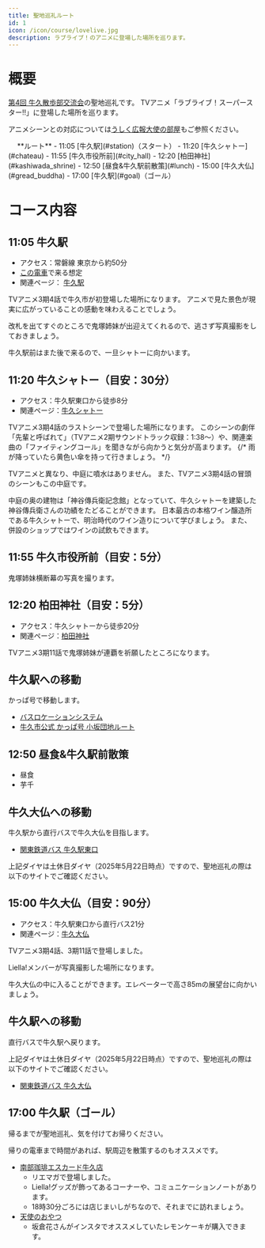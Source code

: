 ```yaml
---
title: 聖地巡礼ルート
id: 1
icon: /icon/course/lovelive.jpg
description: ラブライブ！のアニメに登場した場所を巡ります。
---
```


# 概要
[第4回 牛久散歩部交流会](https://twipla.jp/events/682425)の聖地巡礼です。
TVアニメ「ラブライブ！スーパースター‼」に登場した場所を巡ります。

アニメシーンとの対応については[うしく広報大使の部屋](https://www.city.ushiku.lg.jp/page/page013849.html)もご参照ください。

<div class="border border-gray-300 dark:border-gray-900 rounded-md p-2 bg-white dark:bg-gray-700 shadow-sm">
　 **ルート**
- 11:05 [牛久駅](#station)（スタート）
- 11:20 [牛久シャトー](#chateau)
- 11:55 [牛久市役所前](#city_hall)
- 12:20 [柏田神社](#kashiwada_shrine)
- 12:50 [昼食&牛久駅前散策](#lunch)
- 15:00 [牛久大仏](#gread_buddha)
- 17:00 [牛久駅](#goal)（ゴール）
</div>

# コース内容
## 11:05 牛久駅<span id="station" />
- アクセス：常磐線 東京から約50分
- [この電車](https://www.jreast-timetable.jp/2506/train/080/083161.html)で来る想定
- 関連ページ： [牛久駅](/spot_note/station)

<LinkedImage 
  src="/images/photos/ushiku_station.jpg"
  href="/photo_pages/ushiku_station"
/>

TVアニメ3期4話で牛久市が初登場した場所になります。
アニメで見た景色が現実に広がっていることの感動を味わえることでしょう。

改札を出てすぐのところで鬼塚姉妹が出迎えてくれるので、逃さず写真撮影をしておきましょう。

牛久駅前はまた後で来るので、一旦シャトーに向かいます。

<LinkedImage 
  src="/images/photos/station-onitsuka.jpg"
  href="/photo_pages/station-onitsuka"
/>

## 11:20 牛久シャトー（目安：30分）<span id="chateau" />
- アクセス：牛久駅東口から徒歩8分
- 関連ページ：[牛久シャトー](/spot_note/chateau)

<LinkedImage
  src="/images/photos/chateau-main_gate.jpg"
  href="/photo_pages/chateau-main_gate"
/>

TVアニメ3期4話のラストシーンで登場した場所になります。
このシーンの劇伴「先輩と呼ばれて」（TVアニメ2期サウンドトラック収録：1:38～）や、関連楽曲の「ファイティングコール」を聞きながら向かうと気分が高まります。
{/* 雨が降っていたら黄色い傘を持って行きましょう。 */}

<LinkedImage
  src="/images/photos/chateau-courtyard__sunny2.jpg"
  href="/photo_pages/chateau-courtyard__sunny2"
/>

TVアニメと異なり、中庭に噴水はありません。
また、TVアニメ3期4話の冒頭のシーンもこの中庭です。

<LinkedImage
  src="/images/photos/chateau-aneja.jpg"
  href="/photo_pages/chateau-aneja"
/>

中庭の奥の建物は「神谷傳兵衛記念館」となっていて、牛久シャトーを建築した神谷傳兵衛さんの功績をたどることができます。
日本最古の本格ワイン醸造所である牛久シャトーで、明治時代のワイン造りについて学びましょう。
また、併設のショップではワインの試飲もできます。

<LinkedImage
  src="/images/photos/chateau-denbee_kinenkan.jpg"
  href="/photo_pages/chateau-denbee_kinenkan"
/>

## 11:55 牛久市役所前（目安：5分） <span id="city_hall" />
鬼塚姉妹横断幕の写真を撮ります。

<LinkedImage
  src="/images/photos/city_hall-front.jpg"
  href="/photo_pages/city_hall-front"
/>


## 12:20 柏田神社（目安：5分）<span id="kashiwada_shrine" />
- アクセス：牛久シャトーから徒歩20分
- 関連ページ：[柏田神社](/spot_note/kashiwada_shrine)

<LinkedImage
  src="/images/photos/kashiwada_shrine-2.jpg"
  href="/photo_pages/kashiwada_shrine-2"
/>

TVアニメ3期11話で鬼塚姉妹が連覇を祈願したところになります。

## 牛久駅への移動
かっぱ号で移動します。
- [バスロケーションシステム](https://www.city.ushiku.lg.jp/page/page005264.html)
- [牛久市公式 かっぱ号 小坂団地ルート](https://www.city.ushiku.lg.jp/page/page001779.html)
<div class="border border-gray-300 dark:border-gray-900 rounded-lg p-2 bg-white dark:bg-gray-700 shadow-sm">
<TransitPlace time="12:30" name="柏田神社" />
<TransitRoute icon="walk" detail="徒歩 5分" />
<TransitPlace time="12:35" name="つくばセントラル病院前" />
<TransitRoute icon="bus" detail="かっぱ号 小坂団地ルート・左回り 15分" />
<TransitPlace time="12:50" name="牛久駅東口" />
</div>

## 12:50 昼食&牛久駅前散策<span id="lunch" />
- 昼食
- 芋千

## 牛久大仏への移動
牛久駅から直行バスで牛久大仏を目指します。
- [関東鉄道バス 牛久駅東口](https://kantetsu.jorudan.biz/?p=d&sc=70690&pn=2&v=&b1=%E7%89%9B%E4%B9%85%E9%A7%85%E6%9D%B1%E5%8F%A3&m=b)

<div class="border border-gray-300 dark:border-gray-900 rounded-lg p-2 bg-white dark:bg-gray-700 shadow-sm">
<TransitPlace time="14:30" name="牛久駅東口" />
<TransitRoute icon="bus" detail="関東鉄道バス 牛久大仏直行・21分" />
<TransitPlace time="14:51" name="牛久大仏" />
</div>

上記ダイヤは土休日ダイヤ（2025年5月22日時点）ですので、聖地巡礼の際は以下のサイトでご確認ください。


## 15:00 牛久大仏（目安：90分）<span id="gread_buddha" />
- アクセス：牛久駅東口から直行バス21分
- 関連ページ：[牛久大仏](/spot_note/gread_buddha)

<LinkedImage
  src="/images/photos/gread_buddha-daibu_naname.jpg"
  href="/photo_pages/gread_buddha-daibu_naname"
  aspectRatio="16/20"
/>

TVアニメ3期4話、3期11話で登場しました。


<LinkedImage
  src="/images/photos/gread_buddha-front_sign.jpg"
  href="/photo_pages/gread_buddha-front_sign"
  aspectRatio="16/16"
/>

Liella!メンバーが写真撮影した場所になります。

<LinkedImage
  src="/images/photos/gread_buddha-uekara.jpg"
  href="/photo_pages/gread_buddha-uekara"
/>

牛久大仏の中に入ることができます。エレベーターで高さ85mの展望台に向かいましょう。

## 牛久駅への移動
直行バスで牛久駅へ戻ります。

<div class="border border-gray-300 dark:border-gray-900 rounded-lg p-2 bg-white dark:bg-gray-700 shadow-sm">
<TransitPlace time="16:35" name="牛久大仏" />
<TransitRoute icon="bus" detail="関東鉄道バス 牛久駅東口直行・23分" />
<TransitPlace time="16:58" name="牛久駅東口" />
</div>

上記ダイヤは土休日ダイヤ（2025年5月22日時点）ですので、聖地巡礼の際は以下のサイトでご確認ください。

- [関東鉄道バス 牛久大仏](https://kantetsu.jorudan.biz/?p=d&sc=49&pn=1&v=&b1=%E7%89%9B%E4%B9%85%E5%A4%A7%E4%BB%8F&m=b)

## 17:00 牛久駅（ゴール）<span id="goal" />

帰るまでが聖地巡礼、気を付けてお帰りください。

帰りの電車まで時間があれば、駅周辺を散策するのもオススメです。

- [南部珈琲エスカード牛久店](/spot_note/nanbu_coffee)
  - リエマガで登場しました。
  - Liella!グッズが飾ってあるコーナーや、コミュニケーションノートがあります。
  - 18時30分ごろには店じまいしがちなので、それまでに訪れましょう。
- [天使のおやつ](/spot_note/tenshino_oyatsu)
  - 坂倉花さんがインスタでオススメしていたレモンケーキが購入できます。

